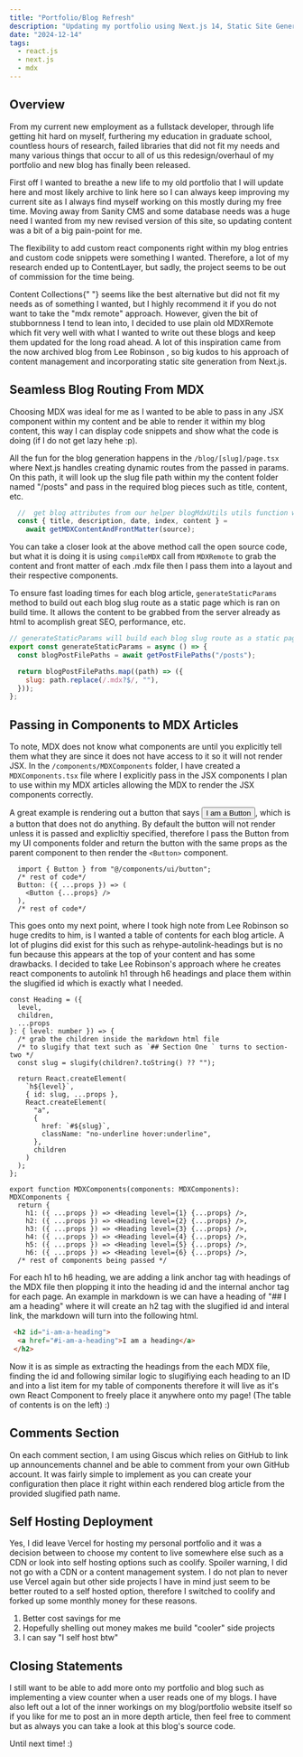 ```yaml
---
title: "Portfolio/Blog Refresh"
description: "Updating my portfolio using Next.js 14, Static Site Generation (SSG), extended markdown (MDX) content, to optimize and increase performance on my portfolio as well as moving to self-hosting."
date: "2024-12-14"
tags:
  - react.js
  - next.js
  - mdx
---
```


## Overview

From my current new employment as a fullstack developer,
through life getting hit hard on myself, furthering my education in graduate school,
countless hours of research, failed libraries that did not fit my needs
and many various things that occur to all of us this redesign/overhaul of
my portfolio and new blog has finally been released.

First off I wanted to breathe a new life to my old portfolio that I will update
here and most likely archive to link here so I can always keep improving my current site
as I always find myself working on this mostly during my free time.
Moving away from Sanity CMS and some database needs was a huge need I wanted from my new revised version
of this site, so updating content was a bit of a big pain-point for me.

The flexibility to add custom react components right within my blog entries and custom code snippets
were something I wanted.
Therefore, a lot of my research ended up to ContentLayer,
but sadly, the project <Link href="https://github.com/contentlayerdev/contentlayer/issues/651#issuecomment-2030335434" external>seems to be out of commission for the time being.</Link>

<Link href="https://www.content-collections.dev/" external> Content Collections{" "}</Link>
seems like the best alternative but did not fit my needs as of something I wanted,
but I highly recommend it if you do not want to take the "mdx remote" approach. However,
given the bit of stubbornness I tend to lean into, I decided to use plain old MDXRemote
which fit very well with what I wanted to write out these blogs and keep them updated
for the long road ahead. A lot of this inspiration came from the now <Link href="https://archive.leerob.io/blog/2023#content-management" external> archived blog from Lee Robinson </Link>
, so big kudos to his approach of content management and incorporating static site
generation from Next.js.


## Seamless Blog Routing From MDX
Choosing MDX was ideal for me as I wanted to be able to pass in any JSX component within my content and be able to render it within my blog content,
this way I can display code snippets and show what the code is doing (if I do not get lazy hehe :p). 

All the fun for the blog generation happens in the `/blog/[slug]/page.tsx` where Next.js <Link href="https://nextjs.org/docs/app/building-your-application/routing/dynamic-routes" external>handles creating dynamic routes</Link>
from the passed in params. On this path, it will look up the slug file path within my the content folder named "/posts"
and pass in the required blog pieces such as title, content, etc.
```javascript
  //  get blog attributes from our helper blogMdxUtils utils function within [slug]/page.tsx
  const { title, description, date, index, content } =
    await getMDXContentAndFrontMatter(source);
```

You can take a closer look at the above method call <Link href="https://github.com/JayDevelops/next-jay-portfolio" external>the open source code</Link>,
but what it is doing it is using `compileMDX` call from `MDXRemote` to grab the content and front matter of each .mdx file then I pass them into a layout 
and their respective components. 

To ensure fast loading times for each blog article, `generateStaticParams` method to build out each blog slug route as a static page which is ran on build time.
It allows the content to be grabbed from the server already as html to acomplish great SEO, performance, etc.


```javascript
// generateStaticParams will build each blog slug route as a static page on build time
export const generateStaticParams = async () => {
  const blogPostFilePaths = await getPostFilePaths("/posts");

  return blogPostFilePaths.map((path) => ({
    slug: path.replace(/.mdx?$/, ""),
  }));
};
```

## Passing in Components to MDX Articles
To note, MDX does not know what components are until you explicitly tell them what they are since it does not have access to it so it will not render JSX.
In the `/components/MDXComponents` folder, I have created a `MDXComponents.tsx` file where I explicitly pass in the JSX components I plan to use within my MDX articles
allowing the MDX to render the JSX components correctly.

A great example is rendering out a button that says <Button>I am a Button</Button>, which is a button that does not do anything.
By default the button will not render unless it is passed and explicltiy specified, therefore I pass the Button from my UI components folder
and return the button with the same props as the parent component to then render the `<Button>` component.
```JSX
  import { Button } from "@/components/ui/button";
  /* rest of code*/
  Button: ({ ...props }) => (
    <Button {...props} />
  ),
  /* rest of code*/
```

This goes onto my next point, where I took high note from Lee Robinson so huge credits to him, is I wanted a table of contents for each blog article. A lot of
plugins did exist for this such as <Link href="https://github.com/rehypejs/rehype-autolink-headings">rehype-autolink-headings</Link> but is no fun because this appears
at the top of your content and has some drawbacks. I decided to take Lee Robinson's approach where he creates react components to autolink h1 through h6 headings 
and place them within the slugified id which is exactly what I needed.
```JSX
const Heading = ({
  level,
  children,
  ...props
}: { level: number }) => {
  /* grab the children inside the markdown html file 
  /* to slugify that text such as `## Section One ` turns to section-two */
  const slug = slugify(children?.toString() ?? "");

  return React.createElement(
    `h${level}`,
    { id: slug, ...props },
    React.createElement(
      "a",
      {
        href: `#${slug}`,
        className: "no-underline hover:underline",
      },
      children
    )
  );
};
```
```tsx
export function MDXComponents(components: MDXComponents): MDXComponents {
  return {
    h1: ({ ...props }) => <Heading level={1} {...props} />,
    h2: ({ ...props }) => <Heading level={2} {...props} />,
    h3: ({ ...props }) => <Heading level={3} {...props} />,
    h4: ({ ...props }) => <Heading level={4} {...props} />,
    h5: ({ ...props }) => <Heading level={5} {...props} />,
    h6: ({ ...props }) => <Heading level={6} {...props} />,
  /* rest of components being passed */
```
For each h1 to h6 heading, we are adding a link anchor tag with headings of the MDX file then plopping it into the heading id and the internal anchor tag for each page.
An example in markdown is we can have a heading of "## I am a heading" where it will create an h2 tag with the slugified id and interal link,
the markdown will turn into the following html.
```html
 <h2 id="i-am-a-heading">
  <a href="#i-am-a-heading">I am a heading</a>
 </h2>
```

Now it is as simple as extracting the headings from the each MDX file, finding the id and following similar logic to slugifiying each heading to an ID and into a list item
for my table of components therefore it will live as it's own React Component to freely place it anywhere onto my page! (The table of contents is on the left) :)

## Comments Section
On each comment section, I am using Giscus which relies on GitHub to link up announcements channel and be able to comment from your own GitHub account. It was fairly simple to implement
as <Link href="https://giscus.app/" external>you can create your configuration</Link> then place it right within each rendered blog article from the provided slugified path name.


## Self Hosting Deployment
Yes, I did leave Vercel for hosting my personal portfolio and it was a decision between to choose my content to live somewhere else such as a CDN or look into self hosting options such as coolify.
Spoiler warning, I did not go with a CDN or a content management system. I do not plan to never use Vercel again but other side projects I have in mind just seem to be better routed to 
a self hosted option, therefore I switched to coolify and forked up some monthly money for these reasons.
1. Better cost savings for me
2. Hopefully shelling out money makes me build "cooler" side projects
3. I can say "I self host btw"



## Closing Statements
I still want to be able to add more onto my portfolio and blog such as implementing a view counter when a user reads one of my blogs.
I have also left out a lot of the inner workings on my blog/portfolio website itself so if you like for me 
to post an in more depth article, then feel free to comment but as always 
you can take <Link href="https://github.com/JayDevelops/next-jay-portfolio" external>a look at this blog's source code.</Link>

Until next time! :)